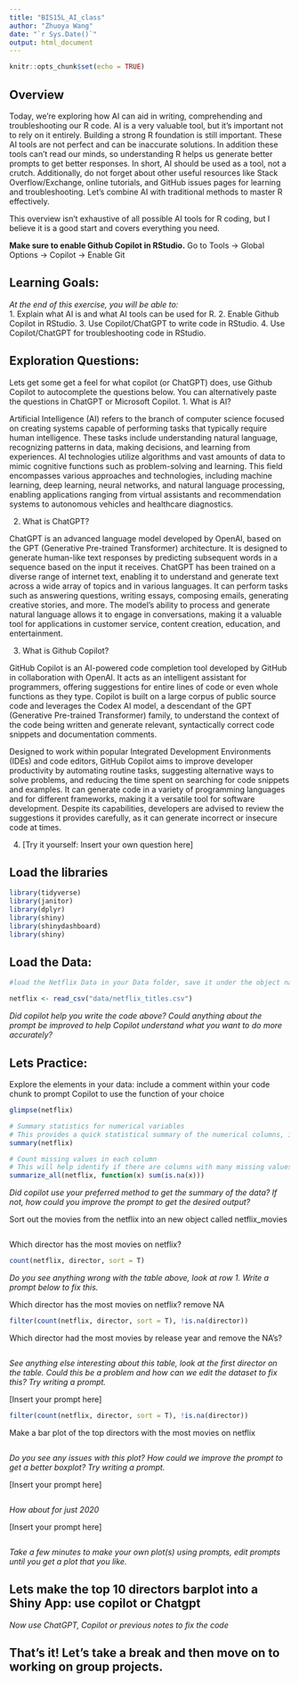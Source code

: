 ```yaml
---
title: "BIS15L_AI_class"
author: "Zhuoya Wang"
date: "`r Sys.Date()`"
output: html_document
---
```


```r
knitr::opts_chunk$set(echo = TRUE)
```

## Overview
Today, we're exploring how AI can aid in writing, comprehending and troubleshooting our R code. AI is a very valuable tool, but it's important not to rely on it entirely. Building a strong R foundation is still important. These AI tools are not perfect and can be inaccurate solutions. In addition these tools can't read our minds, so understanding R helps us generate better prompts to get better responses. In short, AI should be used as a tool, not a crutch. Additionally, do not forget about other useful resources like Stack Overflow/Exchange, online tutorials, and GitHub issues pages for learning and troubleshooting. Let's combine AI with traditional methods to master R effectively.

This overview isn't exhaustive of all possible AI tools for R coding, but I believe it is a good start and covers everything you need.


**Make sure to enable Github Copilot in RStudio.**
Go to Tools -> Global Options -> Copilot -> Enable Git

## Learning Goals: 
*At the end of this exercise, you will be able to:*  
1. Explain what AI is and what AI tools can be used for R.
2. Enable Github Copilot in RStudio.
3. Use Copilot/ChatGPT to write code in RStudio.
4. Use Copilot/ChatGPT for troubleshooting code in RStudio.


## Exploration Questions:
Lets get some get a feel for what copilot (or ChatGPT) does, use Github Copilot to autocomplete the questions below. You can alternatively paste the questions in ChatGPT or Microsoft Copilot.
1. What is AI?


Artificial Intelligence (AI) refers to the branch of computer science focused on creating systems capable of performing tasks that typically require human intelligence. These tasks include understanding natural language, recognizing patterns in data, making decisions, and learning from experiences. AI technologies utilize algorithms and vast amounts of data to mimic cognitive functions such as problem-solving and learning. This field encompasses various approaches and technologies, including machine learning, deep learning, neural networks, and natural language processing, enabling applications ranging from virtual assistants and recommendation systems to autonomous vehicles and healthcare diagnostics.


2. What is ChatGPT?

ChatGPT is an advanced language model developed by OpenAI, based on the GPT (Generative Pre-trained Transformer) architecture. It is designed to generate human-like text responses by predicting subsequent words in a sequence based on the input it receives. ChatGPT has been trained on a diverse range of internet text, enabling it to understand and generate text across a wide array of topics and in various languages. It can perform tasks such as answering questions, writing essays, composing emails, generating creative stories, and more. The model's ability to process and generate natural language allows it to engage in conversations, making it a valuable tool for applications in customer service, content creation, education, and entertainment.

3. What is Github Copilot?

GitHub Copilot is an AI-powered code completion tool developed by GitHub in collaboration with OpenAI. It acts as an intelligent assistant for programmers, offering suggestions for entire lines of code or even whole functions as they type. Copilot is built on a large corpus of public source code and leverages the Codex AI model, a descendant of the GPT (Generative Pre-trained Transformer) family, to understand the context of the code being written and generate relevant, syntactically correct code snippets and documentation comments.

Designed to work within popular Integrated Development Environments (IDEs) and code editors, GitHub Copilot aims to improve developer productivity by automating routine tasks, suggesting alternative ways to solve problems, and reducing the time spent on searching for code snippets and examples. It can generate code in a variety of programming languages and for different frameworks, making it a versatile tool for software development. Despite its capabilities, developers are advised to review the suggestions it provides carefully, as it can generate incorrect or insecure code at times.



4. [Try it yourself: Insert your own question here]

## Load the libraries  
```r
library(tidyverse)
library(janitor)
library(dplyr)
library(shiny)
library(shinydashboard)
library(shiny)
```

## Load the Data: 
```r
#load the Netflix Data in your Data folder, save it under the object name netflix

netflix <- read_csv("data/netflix_titles.csv")
```

*Did copilot help you write the code above? Could anything about the prompt be improved to help Copilot understand what you want to do more accurately?*


## Lets Practice:
Explore the elements in your data: include a comment within your code chunk to prompt Copilot to use the function of your choice
```r
glimpse(netflix)

# Summary statistics for numerical variables
# This provides a quick statistical summary of the numerical columns, including mean, median, min, max, etc.
summary(netflix)

# Count missing values in each column
# This will help identify if there are columns with many missing values that need attention
summarize_all(netflix, function(x) sum(is.na(x)))

```
*Did copilot use your preferred method to get the summary of the data? If not, how could you improve the prompt to get the desired output?*


Sort out the movies from the netflix into an new object called netflix_movies
```r

```


Which director has the most movies on netflix?
```r

count(netflix, director, sort = T)
```
*Do you see anything wrong with the table above, look at row 1. Write a prompt below to fix this.*

Which director has the most movies on netflix? remove NA
```r
filter(count(netflix, director, sort = T), !is.na(director))
```



Which director had the most movies by release year and remove the NA's?
```r


```
*See anything else interesting about this table, look at the first director on the table. Could this be a problem and how can we edit the dataset to fix this? Try writing a prompt.*


[Insert your prompt here]
```r
filter(count(netflix, director, sort = T), !is.na(director))
```



Make a bar plot of the top directors with the most movies on netflix
```r


```
*Do you see any issues with this plot? How could we improve the prompt to get a better boxplot? Try writing a prompt.*

[Insert your prompt here]
```r

```

*How about for just 2020*



[Insert your prompt here]
```r

```


*Take a few minutes to make your own plot(s) using prompts, edit prompts until you get a plot that you like.*






## Lets make the top 10 directors barplot into a Shiny App: use copilot or Chatgpt


*Now use ChatGPT, Copilot or previous notes to fix the code*





## That's it! Let's take a break and then move on to working on group projects.
